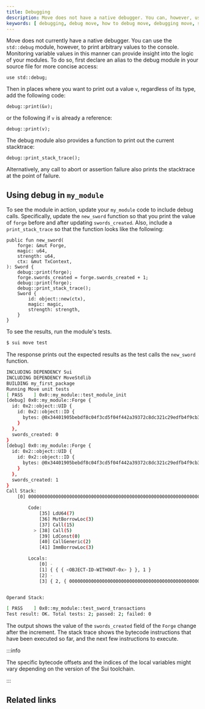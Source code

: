 ```yaml
---
title: Debugging
description: Move does not have a native debugger. You can, however, use the std::debug module to monitor variable values while your code executes.
keywords: [ debugging, debug move, how to debug move, debugging move, std::debug, debug, how to debug, debug code, debugging code ]
---
```


Move does not currently have a native debugger. You can use the `std::debug` module, however, to print arbitrary values to the console. Monitoring variable values in this manner can provide insight into the logic of your modules. To do so, first declare an alias to the debug module in your source file for more concise access:

```move
use std::debug;
```

Then in places where you want to print out a value `v`, regardless of its type, add the following code:

```move
debug::print(&v);
```

or the following if `v` is already a reference:

```move
debug::print(v);
```

The debug module also provides a function to print out the current stacktrace:

```move
debug::print_stack_trace();
```

Alternatively, any call to abort or assertion failure also prints the stacktrace at the point of failure.

## Using debug in `my_module`

To see the module in action, update your `my_module` code to include debug calls. Specifically, update the `new_sword` function so that you print the value of `forge` before and after updating `swords_created`. Also, include a `print_stack_trace` so that the function looks like the following:

```move
public fun new_sword(
    forge: &mut Forge,
    magic: u64,
    strength: u64,
    ctx: &mut TxContext,
): Sword {
    debug::print(forge);
    forge.swords_created = forge.swords_created + 1;
    debug::print(forge);
    debug::print_stack_trace();
    Sword {
        id: object::new(ctx),
        magic: magic,
        strength: strength,
    }
}
```

To see the results, run the module's tests.

```sh
$ sui move test
```

The response prints out the expected results as the test calls the `new_sword` function.

```sh
INCLUDING DEPENDENCY Sui
INCLUDING DEPENDENCY MoveStdlib
BUILDING my_first_package
Running Move unit tests
[ PASS    ] 0x0::my_module::test_module_init
[debug] 0x0::my_module::Forge {
  id: 0x2::object::UID {
    id: 0x2::object::ID {
      bytes: @0x34401905bebdf8c04f3cd5f04f442a39372c8dc321c29edfb4f9cb30b23ab96
    }
  },
  swords_created: 0
}
[debug] 0x0::my_module::Forge {
  id: 0x2::object::UID {
    id: 0x2::object::ID {
      bytes: @0x34401905bebdf8c04f3cd5f04f442a39372c8dc321c29edfb4f9cb30b23ab96
    }
  },
  swords_created: 1
}
Call Stack:
    [0] 0000000000000000000000000000000000000000000000000000000000000000::my_module::test_module_init

        Code:
            [35] LdU64(7)
            [36] MutBorrowLoc(3)
            [37] Call(15)
          > [38] Call(5)
            [39] LdConst(0)
            [40] CallGeneric(2)
            [41] ImmBorrowLoc(3)

        Locals:
            [0] -
            [1] { { { <OBJECT-ID-WITHOUT-0x> } }, 1 }
            [2] -
            [3] { 2, { 00000000000000000000000000000000000000000000000000000000000000ad, [2, 0, 0, 0, 0, 0, 0, 0, 0, 0, 0, 0, 0, 0, 0, 0, 0, 0, 0, 0, 0, 0, 0, 0, 0, 0, 0, 0, 0, 0, 0, 0], 0, 0, 0 } }


Operand Stack:

[ PASS    ] 0x0::my_module::test_sword_transactions
Test result: OK. Total tests: 2; passed: 2; failed: 0
```

The output shows the value of the `swords_created` field of the `Forge` change after the increment. The stack trace shows the bytecode instructions that have been executed so far, and the next few instructions to execute. 

:::info

The specific bytecode offsets and the indices of the local variables might vary depending on the version of the Sui toolchain.

:::

## Related links

<RelatedLink to="/guides/developer/first-app/publish.mdx" />

